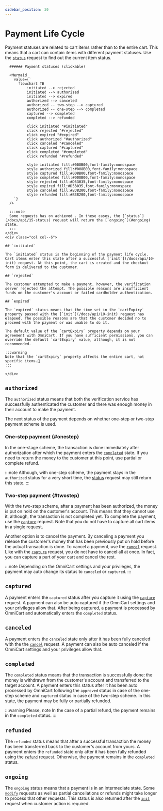 ```yaml
---
sidebar_position: 30
---
```


# Payment Life Cycle

Payment statuses are related to cart items rather than to the entire cart. This means that a cart can contain items with different payment statuses. Use the [`status`](/docs/api/15-status) request to find out the current item status.

<!-- Общее, что товарная позиция проходит определённый жизненный цикл и т. п. -->

<div class="container">
  <div class="row">
    <div class="col col--6">

      ###### Payment statuses (clickable)

      <Mermaid
        value={`
          flowchart TB
              initiated --> rejected
              initiated --> authorized
              initiated --> expired
              authorized --> canceled
              authorized -- two-step --> captured
              authorized -- one-step --> completed
              captured --> completed
              completed --> refunded
              
              click initiated "#initiated"
              click rejected "#rejected"
              click expired "#expired"
              click authorized "#authorized"
              click canceled "#canceled"
              click captured "#captured"
              click completed "#completed"
              click refunded "#refunded"

              style initiated fill:#008B00,font-family:monospace
              style authorized fill:#008B00,font-family:monospace
              style captured fill:#008B00,font-family:monospace
              style completed fill:#008B00,font-family:monospace
              style rejected fill:#D53035,font-family:monospace
              style expired fill:#D53035,font-family:monospace
              style canceled fill:#B38200,font-family:monospace
              style refunded fill:#B38200,font-family:monospace
        `}
      />

      :::note
      Some requests has on achieved . In these cases, the [`status`](/docs/api/15-status) request will return the [`ongoing`](#ongoing) state.
      :::
    </div>
    <div class="col col--6">

    ## `initiated`

    The `initiated` status is the beginning of the payment life cycle. Cart items enter this state after a successful [`init`](/docs/api/10-init) request. At this point, the cart is created and the checkout form is delivered to the customer.

    ## `rejected`
    
    The customer attempted to make a payment, however, the verification server rejected the attempt. The possible reasons are insufficient funds on the customer's account or failed cardholder authentication.

    ## `expired`

    The `expired` status means that the time set in the `cartExpiry` property passed with the [`init`](/docs/api/10-init) request has elapsed. The possible reasons are that the customer decided no to proceed with the payment or was unable to do it.

    The default value of the `cartExpiry` property depends on your agreement with OmniCart. If you have sufficient permissions, you can override the default `cartExpiry` value, although, it is not recommended.

    :::warning
    Note that the `cartExpiry` property affects the entire cart, not specific items.
    :::

    </div>
  </div>
</div>


## `authorized`

The `authorized` status means that both the verification service has successfully authenticated the customer and there was enough money in their account to make the payment.

The next status of the payment depends on whether one-step or two-step payment scheme is used.

### One-step payment {#onestep}

In the one-stage scheme, the transaction is done immediately after authorization after which the payment enters the [`completed`](#completed) state. If you need to return the money to the customer at this point, use partial or complete refund. <SeeCancelRefund />

:::note
Although, with one-step scheme, the payment stays in the `authorized` status for a very short time, the [status](/docs/api/15-status) request may still return this state.
:::

### Two-step payment {#twostep}

With the two-step scheme, after a payment has been authorized, the money is put on hold on the customer's account. This means that they cannot use it, although, the transaction is not completed yet. To complete the payment, use the [`capture`](/docs/api/30-capture) request. Note that you do not have to capture all cart items in a single request.

Another option is to cancel the payment. By canceling a payment you release the customer's money that has been previously put on hold before the actual transaction is done. To cancel a payment, use the [`cancel`](/docs/api/20-cancel) request. Like with the [`capture`](/docs/api/30-capture) request, you do not have to cancel all at once. In fact, you can capture a part of your cart and cancel the rest. <SeeCancelRefund />

<!--
fully or partially
-->

:::note
Depending on the OmniCart settings and your privileges, the payment may auto change its status to `canceled` or `captured`.
:::

## `captured`

A payment enters the `captured` status after you capture it using the [`capture`](/docs/api/30-capture) request. A payment can also be auto captured if the OmniCart settings and your privileges allow that. After being captured, a payment is processed by OmniCart and automatically enters the `completed` status.

## `canceled`

A payment enters the `canceled` state only after it has been fully canceled with the the [`cancel`](/docs/api/20-cancel) request. A payment can also be auto canceled if the OmniCart settings and your privileges allow that.

## `completed`

The `completed` status means that the transaction is successfully done: the money is withdrawn from the customer's account and transferred to the target account.  A payment enters this status after it has been auto processed by OmniCart following the `approved` status in case of the one-step scheme and `captured` status in case of the two-step scheme. In this state, the payment may be fully or partially refunded. 

:::warning Please, note
In the case of a partial refund, the payment remains in the `completed` status. <SeeCancelRefund />
:::

## `refunded`

The `refunded` status means that after a successful transaction the money has been transferred back to the customer's account from yours. A payment enters the `refunded` state only after it has been fully refunded using the [`refund`](/docs/api/50-refund) request. Otherwise, the payment remains in the `completed` status. <SeeCancelRefund />

## `ongoing`

The `ongoing` status means that a payment is in an intermediate state. Some [`modify`](/docs/api/40-modify) requests as well as partial cancellations or refunds might take longer to process that other requests. This status is also returned after the [`init`](/docs/api/10-init) request when customer action is required.

<!--import-->
